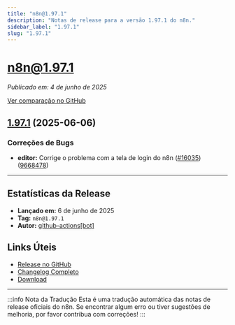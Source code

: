 ---
title: "n8n@1.97.1"
description: "Notas de release para a versão 1.97.1 do n8n."
sidebar_label: "1.97.1"
slug: "1.97.1"
---

# n8n@1.97.1

*Publicado em: 4 de junho de 2025*

[Ver comparação no GitHub](https://github.com/n8n-io/n8n/compare/release/1.97.1...n8n@1.97.1)

## [1.97.1](https://github.com/n8n-io/n8n/compare/n8n@1.97.0...n8n@1.97.1) (2025-06-06)

### <ion-icon name="bug-outline"></ion-icon> Correções de Bugs

* **editor:** Corrige o problema com a tela de login do n8n ([#16035](https://github.com/n8n-io/n8n/issues/16035)) ([9668478](https://github.com/n8n-io/n8n/commit/966847883a9366acdc385a49852f87a8e25d2003))

---

## <ion-icon name="stats-chart-outline"></ion-icon> Estatísticas da Release

* **Lançado em:** 6 de junho de 2025
* **Tag:** `n8n@1.97.1`
* **Autor:** [github-actions[bot]](https://github.com/apps/github-actions)

## <ion-icon name="link-outline"></ion-icon> Links Úteis

* [Release no GitHub](https://github.com/n8n-io/n8n/releases/tag/n8n%401.97.1)
* [Changelog Completo](https://github.com/n8n-io/n8n/compare/n8n@1.97.0...n8n@1.97.1)
* [Download](https://api.github.com/repos/n8n-io/n8n/tarball/n8n@1.97.1)

---

:::info Nota da Tradução
Esta é uma tradução automática das notas de release oficiais do n8n. Se encontrar algum erro ou tiver sugestões de melhoria, por favor contribua com correções!
:::
